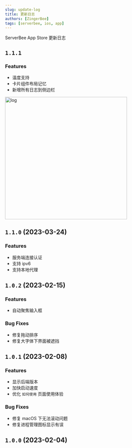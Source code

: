 ```yaml
---
slug: update-log
title: 更新日志
authors: [ZingerBee]
tags: [serverbee, ios, app]
---
```


ServerBee App Store 更新日志

## `1.1.1`
### Features
- 温度支持
- 卡片组件布局记忆
- 新增所有日志到侧边栏

<img src="https://assets.serverbee.app/docs/log.png" alt="log" width='400' />

## `1.1.0` (2023-03-24)
### Features
- 服务端连接认证
- 支持 ipv6
- 支持本地代理

## `1.0.2` (2023-02-15)

### Features
- 自动聚焦输入框

### Bug Fixes
- 修复拖动排序
- 修复大字体下界面被遮挡

## `1.0.1` (2023-02-08)

### Features
- 显示后端版本
- 加快启动速度
- 优化 `如何使用` 页面使用体验

### Bug Fixes
- 修复 macOS 下无法滚动问题
- 修复进程管理图标显示有误

## `1.0.0` (2023-02-04)
